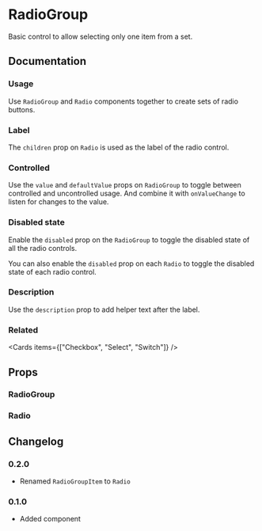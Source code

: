 
# RadioGroup

Basic control to allow selecting only one item from a set.

<Links component="radio" />

## Documentation

### Usage

Use `RadioGroup` and `Radio` components together to create sets of radio buttons.

<Demo component="radio-group/usage" />

### Label

The `children` prop on `Radio` is used as the label of the radio control.

<Demo component="radio-group/label-usage" />

### Controlled

Use the `value` and `defaultValue` props on `RadioGroup` to toggle between controlled and uncontrolled usage. And combine it with `onValueChange` to listen for changes to the value.

<Demo component="radio-group/controlled-usage" />

### Disabled state

Enable the `disabled` prop on the `RadioGroup` to toggle the disabled state of all the radio controls.

<Demo component="radio-group/disabled-group-usage" />

You can also enable the `disabled` prop on each `Radio` to toggle the disabled state of each radio control.

<Demo component="radio-group/disabled-usage" />

### Description

Use the `description` prop to add helper text after the label.

<Demo component="radio-group/description-usage" />

### Related

<Cards items={["Checkbox", "Select", "Switch"]} />

## Props

### RadioGroup

<PropsTable component="RadioGroup" />

### Radio

<PropsTable component="Radio" />

## Changelog

### 0.2.0

- Renamed `RadioGroupItem` to `Radio`

### 0.1.0

- Added component
